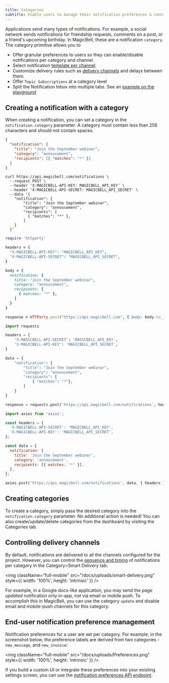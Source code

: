 ```yaml
---
title: Categories
subtitle: Enable users to manage their notification preferences & control delivery channels
---
```


Applications send many types of notifications. For example, a social network sends
notifications for friendship requests, comments on a post, or a friend's upcoming birthday.
In MagicBell, these are a notification `category`. The category primitive allows you to

- Offer granular preferences to users so they can enable/disable notifications per category and channel.
- Select notification [template per channel](/docs/templates).
- Customize delivery rules such as [delivery channels](/docs/channels) and delays between them.
- Offer `Topic Subscriptions` at a category level
- Split the Notification Inbox into multiple tabs. See an [example on the playground](https://playground.magicbell.com/react-inbox-tabs)

## Creating a notification with a category

When creating a notification, you can set a category in the
`notification.category` parameter. A category must contain less than 256
characters and should not contain spaces.

<Tabs>

```json title=PAYLOAD hideHeader noTopBorderRadius
{
  "notification": {
    "title": "Join the September webinar",
    "category": "annoucement",
    "recipients": [{ "matches": "*" }]
  }
}
```

```curl title=cURL hideHeader noTopBorderRadius
curl https://api.magicbell.com/notifications \
  --request POST \
  --header 'X-MAGICBELL-API-KEY: MAGICBELL_API_KEY' \
  --header 'X-MAGICBELL-API-SECRET: MAGICBELL_API_SECRET' \
  --data '{
    "notification": {
        "title": "Join the September webinar",
        "category": "annoucement",
        "recipients": [
          { "matches": "*" },
        ]
    }
  }'
```

```ruby title=RUBY hideHeader noTopBorderRadius
require 'httparty'

headers = {
  "X-MAGICBELL-API-KEY": "MAGICBELL_API_KEY",
  "X-MAGICBELL-API-SECRET": "MAGICBELL_API_SECRET",
}

body = {
  notification: {
    title: "Join the September webinar",
    category: "annoucement",
    recipients: [
      { matches: "*" },
    ]
  }
}

response = HTTParty.post("https://api.magicbell.com", { body: body.to_json, headers: headers })
```

```python title=PYTHON hideHeader noTopBorderRadius
import requests

headers = {
    'X-MAGICBELL-API-SECRET': 'MAGICBELL_API_KEY',
    'X-MAGICBELL-API-KEY': 'MAGICBELL_API_SECRET',
}

data = {
    "notification": {
        "title": "Join the September webinar",
        "category": "annoucement",
        "recipients": [
            { "matches": "*"},
        ]
    }
}

response = requests.post('https://api.magicbell.com/notifications', headers=headers, json=data)
```

```javascript title=JAVASCRIPT hideHeader noTopBorderRadius
import axios from 'axios';

const headers = {
  'X-MAGICBELL-API-SECRET': 'MAGICBELL_API_KEY',
  'X-MAGICBELL-API-KEY': 'MAGICBELL_API_SECRET',
};

const data = {
  notification: {
    title: 'Join the September webinar',
    category: 'annoucement',
    recipients: [{ matches: '*' }],
  },
};

axios.post('https://api.magicbell.com/notifications', data, { headers });
```

</Tabs>

## Creating categories

To create a category, simply pass the desired category into the `notification.category` parameter. No additional action is needed!
You can also create/update/delete categories from the dashboard by visiting the Categories tab.

## Controlling delivery channels

By default, notifications are delivered to all the channels configured for the project.
However, you can control the [sequence and timing](https://www.youtube.com/watch?v=P4gPQjs1bnQ) of notifications per category in the Category>Smart Delivery tab:

<img
  className="full-mobile"
  src="/docs/uploads/smart-delivery.png"
  style={{ width: '100%', height: 'intrinsic' }}
/>

For example, in a Google docs-like application, you may send the _page updated_
notification only in-app, not via email or mobile push. To accomplish this in
MagicBell, you can use the category `update` and disable email and
mobile-push channels for this category.

## End-user notification preference management

Notification preferences for a user are set per category. For example, in the
screenshot below, the preference labels are derived from two categories -
`new_message`, and `new_invoice`:

<img
  className="full-mobile"
  src="/docs/uploads/Preferences.png"
  style={{ width: '100%', height: 'intrinsic' }}
/>

If you build a custom UI or integrate these preferences into your existing
settings screen, you can use the [notification preferences API endpoint](/docs/rest-api/reference#put-preferences).
